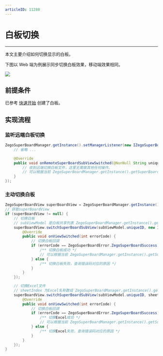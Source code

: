 ```yaml
---
articleID: 11288
---
```

# 白板切换

- - -

本文主要介绍如何切换显示的白板。

下图以 Web 端为例展示同步切换白板效果，移动端效果相同。

<Frame width="512" height="auto" caption=""><img src="https://storage.zego.im/sdk-doc/Pics/WhiteboardView/switch.gif" /></Frame>

## 前提条件

已参考 [快速开始](../Quick%20Start/create%20white%20board.mdx) 创建了白板。

## 实现流程

### 监听远端白板切换
```java
ZegoSuperBoardManager.getInstance().setManagerListener(new IZegoSuperBoardManagerListener() {
    // 省略 ...

    @Override
    public void onRemoteSuperBoardSubViewSwitched(@NonNull String uniqueID) {
        // 收到远端切换白板文件，这里无需做其他任何操作。
        // 可以根据当前 ZegoSuperBoardManager.getInstance().getSuperBoardView().getCurrentSuperBoardSubView() 的信息更新UI，如更新当前显示白板/文件名称。
    }
});
```

### 主动切换白板
```java
ZegoSuperBoardView superBoardView = ZegoSuperBoardManager.getInstance().getSuperBoardView();
// 获取superBoardView
if (superBoardView != null) {
    // 切换白板
    // subViewModel 是白板共享列表 ZegoSuperBoardManager.getInstance().getSuperBoardSubViewModelList() 中的一个model
    superBoardView.switchSuperBoardSubView(subViewModel.uniqueID, new IZegoSuperBoardSwitchCallback() {
        @Override
        public void onViewSwitched(int errorCode) {
            // 切换白板回调
            if (errorCode == ZegoSuperBoardError.ZegoSuperBoardSuccess) {
                /** 切换白板成功 */
                // 可以根据当前 ZegoSuperBoardManager.getInstance().getSuperBoardView().getCurrentSuperBoardSubView() 的信息更新UI，如更新当前显示白板/文件名称。
            } else {
                /** 切换白板失败，查询错误码对应的原因 */
            }
        }
    });

    // 切换Excel文件
    // sheetIndex 为Excel名称数组 ZegoSuperBoardManager.getInstance().getSuperBoardView().getCurrentSuperBoardSubView().getExcelSheetNameList() 里的下标
    superBoardView.switchSuperBoardSubView(subViewModel.uniqueID, sheetIndex, new IZegoSuperBoardSwitchCallback() {
        @Override
        public void onViewSwitched(int errorCode) {
            // 切换白板回调
            if (errorCode == ZegoSuperBoardError.ZegoSuperBoardSuccess) {
                /** 切换Excel成功 */
                // 可以根据当前 ZegoSuperBoardManager.getInstance().getSuperBoardView().getCurrentSuperBoardSubView() 的信息更新UI，如更新当前显示Excel文件名称。
            } else {
                /** 切换Excel失败，查询错误码对应的原因 */
            }
        }
    });
}
```
